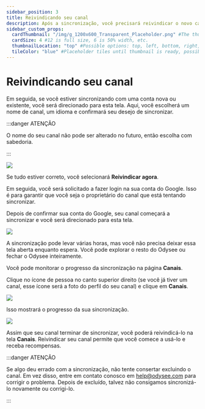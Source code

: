 ---
sidebar_position: 3
title: Reivindicando seu canal
description: Após a sincronização, você precisará reivindicar o novo canal.
sidebar_custom_props:
  cardThumbnail: "/img/g_1200x600_Transparent_Placeholder.png" #The thumbnail on the category card.
  cardSize: 4 #12 is full size, 6 is 50% width, etc.
  thumbnailLocation: "top" #Possible options: top, left, bottom, right, none
  tileColor: "blue" #Placeholder tiles until thumbnail is ready, possible options: blue, cream, darkpurple, lightpurple, mauve, orange, pink, none
---

# Reivindicando seu canal

Em seguida, se você estiver sincronizando com uma conta nova ou existente, você será direcionado para esta tela. Aqui, você escolherá um nome de canal, um idioma e confirmará seu desejo de sincronizar.

:::danger ATENÇÃO

O nome do seu canal não pode ser alterado no futuro, então escolha com sabedoria.

:::

![](/img/es/image_38.png)

Se tudo estiver correto, você selecionará **Reivindicar agora**.

Em seguida, você será solicitado a fazer login na sua conta do Google. Isso é para garantir que você seja o proprietário do canal que está tentando sincronizar.

Depois de confirmar sua conta do Google, seu canal começará a sincronizar e você será direcionado para esta tela.

![](/img/es/image_39.png)

A sincronização pode levar várias horas, mas você não precisa deixar essa tela aberta enquanto espera. Você pode explorar o resto do Odysee ou fechar o Odysee inteiramente.

Você pode monitorar o progresso da sincronização na página **Canais**.

Clique no ícone de pessoa no canto superior direito (se você já tiver um canal, esse ícone será a foto do perfil do seu canal) e clique em **Canais**.

![](/img/es/image_40.png)

Isso mostrará o progresso da sua sincronização.

![](/img/es/image_41.png)

Assim que seu canal terminar de sincronizar, você poderá reivindicá-lo na tela **Canais**. Reivindicar seu canal permite que você comece a usá-lo e receba recompensas.

:::danger ATENÇÃO

Se algo deu errado com a sincronização, não tente consertar excluindo o canal. Em vez disso, entre em contato conosco em help@odysee.com para corrigir o problema. Depois de excluído, talvez não consigamos sincronizá-lo novamente ou corrigi-lo.

:::